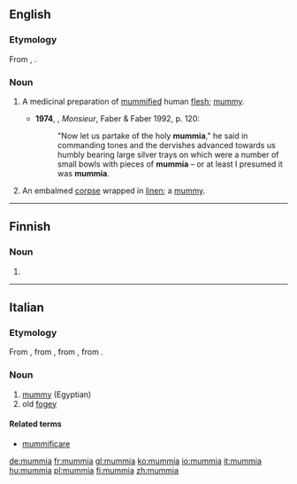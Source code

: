 ==English==

===Etymology===
From {{etyl|LL.|en}} {{m|la|mummia}}, {{m|la|mumia}}.

===Noun===
{{en-noun|-}}

# {{label|en|historical}} A medicinal preparation of [[mummified]] human [[flesh]]; [[mummy]].
#* '''1974''', {{w|Lawrence Durrell}}, ''Monsieur'', Faber & Faber 1992, p. 120:
#*: "Now let us partake of the holy '''mummia'''," he said in commanding tones and the dervishes advanced towards us humbly bearing large silver trays on which were a number of small bowls with pieces of '''mummia''' – or at least I presumed it was '''mummia'''.
# {{label|en|historical}} An embalmed [[corpse]] wrapped in [[linen]]; a [[mummy]].

----

==Finnish==

===Noun===
{{head|fi|noun form}}

# {{fi-form of|case=partitive|pl=singular|mummi}}

----

==Italian==

===Etymology===
From {{etyl|ML.|it}} {{m|la|mumia}}, from {{etyl|ar|it}} {{m|ar|مُومِيَاء}}, from {{etyl|fa|it}} {{m|fa|مومیا|sc=fa-Arab|tr=mumyā}}, from {{m|fa|موم|tr=mum||wax|sc=fa-Arab}}.

===Noun===
{{it-noun|f}}

# [[mummy]] (Egyptian)
# old [[fogey]]

====Related terms====
* [[mummificare]]

[[de:mummia]]
[[fr:mummia]]
[[gl:mummia]]
[[ko:mummia]]
[[io:mummia]]
[[it:mummia]]
[[hu:mummia]]
[[pl:mummia]]
[[fi:mummia]]
[[zh:mummia]]